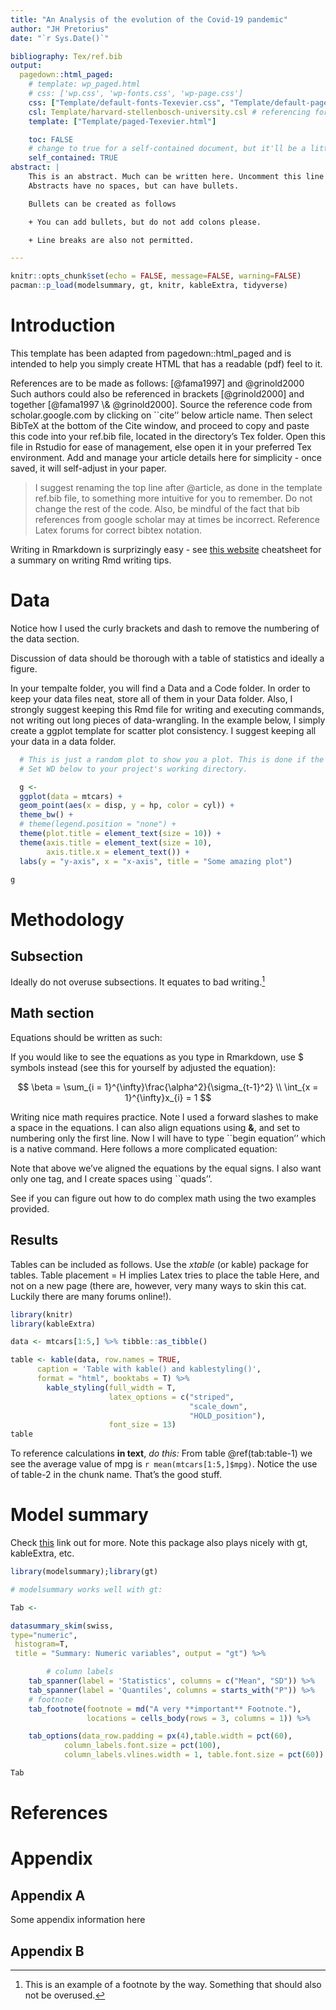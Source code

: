 ```yaml
---
title: "An Analysis of the evolution of the Covid-19 pandemic"
author: "JH Pretorius"
date: "`r Sys.Date()`"

bibliography: Tex/ref.bib
output:
  pagedown::html_paged:
    # template: wp_paged.html
    # css: ['wp.css', 'wp-fonts.css', 'wp-page.css']
    css: ["Template/default-fonts-Texevier.css", "Template/default-page-Texevier.css", "Template/default-Texevier.css"]
    csl: Template/harvard-stellenbosch-university.csl # referencing format used.
    template: ["Template/paged-Texevier.html"]

    toc: FALSE
    # change to true for a self-contained document, but it'll be a litte slower for Pandoc to render
    self_contained: TRUE
abstract: |
    This is an abstract. Much can be written here. Uncomment this line to go without an abstract.
    Abstracts have no spaces, but can have bullets.

    Bullets can be created as follows

    + You can add bullets, but do not add colons please.

    + Line breaks are also not permitted.

---
```


```r
knitr::opts_chunk$set(echo = FALSE, message=FALSE, warning=FALSE)
pacman::p_load(modelsummary, gt, knitr, kableExtra, tidyverse)
```

\newpage

# Introduction {-}

This template has been adapted from pagedown::html_paged and is intended to help you simply create HTML that has a readable (pdf) feel to it.

References are to be made as follows: [@fama1997] and @grinold2000 Such authors could also be referenced in brackets [@grinold2000] and together [@fama1997 \& @grinold2000]. Source the reference code from scholar.google.com by clicking on ``cite'' below article name. Then select BibTeX at the bottom of the Cite window, and proceed to copy and paste this code into your ref.bib file, located in the directory's Tex folder. Open this file in Rstudio for ease of management, else open it in your preferred Tex environment. Add and manage your article details here for simplicity - once saved, it will self-adjust in your paper.

> I suggest renaming the top line after \@article, as done in the template ref.bib file, to something more intuitive for you to remember. Do not change the rest of the code. Also, be mindful of the fact that bib references from google scholar may at times be incorrect. Reference Latex forums for correct bibtex notation.

Writing in Rmarkdown is surprizingly easy - see [this website](https://www.rstudio.com/wp-content/uploads/2015/03/rmarkdown-reference.pdf) cheatsheet for a summary on writing Rmd writing tips.

# Data  {-}

Notice how I used the curly brackets and dash to remove the numbering of the data section.

Discussion of data should be thorough with a table of statistics and ideally a figure.

In your tempalte folder, you will find a Data and a Code folder. In order to keep your data files neat, store all of them in your Data folder. Also, I strongly suggest keeping this Rmd file for writing and executing commands, not writing out long pieces of data-wrangling. In the example below, I simply create a ggplot template for scatter plot consistency. I suggest keeping all your data in a data folder.

<!-- The following is a code chunk. It must have its own unique name (after the r), or no name. After the comma follows commands for R which are self-explanatory. By default, the code and messages will not be printed in your pdf, just the output: -->

```r

  # This is just a random plot to show you a plot. This is done if the getwd() does not point to your Template's directory.
  # Set WD below to your project's working directory.

  g <-
  ggplot(data = mtcars) +
  geom_point(aes(x = disp, y = hp, color = cyl)) +
  theme_bw() +
  # theme(legend.position = "none") +
  theme(plot.title = element_text(size = 10)) +
  theme(axis.title = element_text(size = 10),
        axis.title.x = element_text()) +
  labs(y = "y-axis", x = "x-axis", title = "Some amazing plot")

g

```





#  Methodology \label{Meth} {-}

## Subsection {-}
Ideally do not overuse subsections. It equates to bad writing.^[This is an example of a footnote by the way. Something that should also not be overused.]

## Math section {-}

Equations should be written as such:

\begin{align}
\beta = \sum_{i = 1}^{\infty}\frac{\alpha^2}{\sigma_{t-1}^2} \label{eq1} \\
\int_{x = 1}^{\infty}x_{i} = 1 \notag
\end{align}

If you would like to see the equations as you type in Rmarkdown, use $ symbols instead (see this for yourself by adjusted the equation):

$$
\beta = \sum_{i = 1}^{\infty}\frac{\alpha^2}{\sigma_{t-1}^2} \\
\int_{x = 1}^{\infty}x_{i} = 1
$$

Writing nice math requires practice. Note I used a forward slashes to make a space in the equations. I can also align equations using  __\&__, and set to numbering only the first line. Now I will have to type ``begin equation'' which is a native \LaTeX command. Here follows a more complicated equation:


\begin{align}
	y_t &= c + B(L) y_{t-1} + e_t   \label{eq2}    \\ \notag
	e_t &= H_t^{1/2}  z_t ; \quad z_t \sim  N(0,I_N) \quad \& \quad H_t = D_tR_tD_t \\ \notag
		D_t^2 &= {\sigma_{1,t}, \dots, \sigma_{N,t}}   \\ \notag
		\sigma_{i,t}^2 &= \gamma_i+\kappa_{i,t}  v_{i, t-1}^2 +\eta_i  \sigma_{i, t-1}^2, \quad \forall i \\ \notag
		R_{t, i, j} &= {diag(Q_{t, i, j}}^{-1}) . Q_{t, i, j} . diag(Q_{t, i, j}^{-1})  \\ \notag
		Q_{t, i, j} &= (1-\alpha-\beta)  \bar{Q} + \alpha  z_t  z_t'  + \beta  Q_{t, i, j} \notag
\end{align}

Note that above we've aligned the equations by the equal signs. I also want only one tag, and I create spaces using ``quads''.

See if you can figure out how to do complex math using the two examples provided.

<!-- $$ -->
<!-- This is a commented out section in the writing part. -->
<!-- Comments are created by highlighting text, amnd pressing CTL+C -->
<!-- \\begin{align} -->
<!-- \\beta = \\alpha^2 -->
<!-- \end{align} -->
<!-- $$ -->

## Results {-}

Tables can be included as follows. Use the _xtable_ (or kable) package for tables. Table placement = H implies Latex tries to place the table Here, and not on a new page (there are, however, very many ways to skin this cat. Luckily there are many forums online!).

```r
library(knitr)
library(kableExtra)

data <- mtcars[1:5,] %>% tibble::as_tibble()

table <- kable(data, row.names = TRUE,
      caption = 'Table with kable() and kablestyling()',
      format = "html", booktabs = T) %>%
        kable_styling(full_width = T,
                      latex_options = c("striped",
                                        "scale_down",
                                        "HOLD_position"),
                      font_size = 13)
table
```

To reference calculations __in text__, _do this:_ From table \@ref(tab:table-1) we see the average value of mpg is `r mean(mtcars[1:5,]$mpg)`. Notice the use of table-2 in the chunk name. That's the good stuff.

\newpage


# Model summary


Check [this](https://vincentarelbundock.github.io/modelsummary/articles/modelsummary.html) link out for more. Note this package also plays nicely with gt, kableExtra, etc.

```r

library(modelsummary);library(gt)

# modelsummary works well with gt:

Tab <-

datasummary_skim(swiss,
type="numeric",
 histogram=T,
 title = "Summary: Numeric variables", output = "gt") %>%

        # column labels
    tab_spanner(label = 'Statistics', columns = c("Mean", "SD")) %>%
    tab_spanner(label = 'Quantiles', columns = starts_with("P")) %>%
    # footnote
    tab_footnote(footnote = md("A very **important** Footnote."),
                 locations = cells_body(rows = 3, columns = 1)) %>%

    tab_options(data_row.padding = px(4),table.width = pct(60),
            column_labels.font.size = pct(100),
            column_labels.vlines.width = 1, table.font.size = pct(60))

Tab
```


# References {-}

<div id="refs"></div>


# Appendix {-}

## Appendix A {-}

Some appendix information here

## Appendix B {-}



